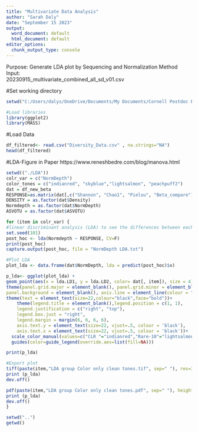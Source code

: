 ---
title: "Multivariate Data Analysis"
author: "Sarah Daly"
date: "September 15 2023"
output:
  word_document: default
  html_document: default
editor_options:
  chunk_output_type: console
---
Purpose:  Generate LDA plot by Sequencing and Normalization Method 
Input:  
20230915_multivariate_combined_all_sd_v01.csv

#Set working directory
```{r}
setwd("C:/Users/dalys/OneDrive/Documents/My Documents/Cornell Postdoc Papers/Review paper/Manuscript/Code/LDA Plot")

#Load libraries 
library(ggplot2)
library(MASS)
```

#Load Data
```{r}
df_filtered<- read.csv("Diversity_Data.csv" , na.strings="NA")
head(df_filtered)
```


#LDA-Figure in Paper 
https://www.reneshbedre.com/blog/manova.html
```{r}
setwd(("./LDA"))
colr_var = c("NormDepth")
color_tones = c("indianred", "skyblue","lightsalmon", "peachpuff2")
dat = df_new_beta
RESPONSE=as.matrix(dat[,c("Shannon", "Chao1", "Pielou", "Beta_compare")]) #dEPENDENT VARIABLES
DENSITY = as.factor(dat$Density)
Normdepth = as.factor(dat$NormDepth)
ASVOTU = as.factor(dat$ASVOTU)

for (item in colr_var) {
#linear discriminant analysis (LDA) to see the differences between each group
set.seed(101)
post_hoc <- lda(Normdepth ~ RESPONSE, CV=F)
print(post_hoc)
capture.output(post_hoc, file = "NormDepth LDA.txt")

#Plot LDA
plot_lda <- data.frame(dat$NormDepth, lda = predict(post_hoc)$x)

p_lda<- ggplot(plot_lda) +
geom_point(aes(x = lda.LD1, y = lda.LD2, color= dat[, item]), size = 4) +
theme(panel.grid.major = element_blank(), panel.grid.minor = element_blank(), #Remove background
panel.background = element_blank(), axis.line = element_line(colour = "black"))+
theme(text = element_text(size=22,colour="black",face="bold"))+
    theme(legend.title = element_blank(),legend.position = c(1, 1),
    legend.justification = c("right", "top"),
    legend.box.just = "right",
    legend.margin = margin(6, 6, 6, 6),
    axis.text.y = element_text(size=22, vjust=.5, colour = 'black'),
    axis.text.x = element_text(size=22, vjust=.5, colour = 'black'))+
  scale_color_manual(values=c("CLR "="indianred","Rare-10"="lightsalmon", "Rare-30"= "skyblue", "Rare-50" = "plum"))+theme(legend.title=element_blank())+theme(axis.ticks.length = unit(-0.25, "cm"))+xlab(expression(bold("LDA1 (88%)")))+ylab(expression(bold("LDA2 (12%)")))+  theme(legend.background = element_blank())+
  guides(color=guide_legend(override.aes=list(fill=NA)))

print(p_lda)

#Export plot 
tiff(paste(item,"LDA group Color only clean tones.tif", sep=" "), res=300, compression = "lzw", height=9, width=10, units="in")
print (p_lda)
dev.off()

pdf(paste(item,"LDA group Color only clean tones.pdf", sep=" "), height=9, width=10)
print (p_lda)
dev.off()
}

setwd("..")
getwd()
```


